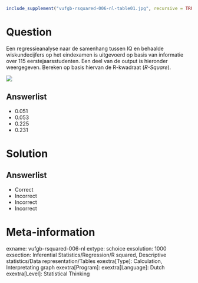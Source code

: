 ```{r, echo = FALSE, results = "hide"}
include_supplement("vufgb-rsquared-006-nl-table01.jpg", recursive = TRUE)
```

Question
========
  
Een regressieanalyse naar de samenhang tussen IQ en behaalde wiskundecijfers op het eindexamen is uitgevoerd op basis van informatie over 115 eerstejaarsstudenten. Een deel van de output is hieronder weergegeven. Bereken op basis hiervan de R-kwadraat (*R-Square*).

![](vufgb-rsquared-006-nl-table01.jpg)
  
Answerlist
----------
* 0.051
* 0.053
* 0.225
* 0.231


Solution
========

Answerlist
----------
* Correct
* Incorrect
* Incorrect
* Incorrect

Meta-information
================
exname: vufgb-rsquared-006-nl
extype: schoice
exsolution: 1000
exsection: Inferential Statistics/Regression/R squared, Descriptive statistics/Data representation/Tables
exextra[Type]: Calculation, Interpretating graph
exextra[Program]: 
exextra[Language]: Dutch
exextra[Level]: Statistical Thinking